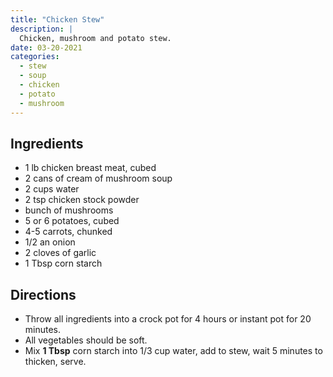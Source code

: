```yaml
---
title: "Chicken Stew"
description: |
  Chicken, mushroom and potato stew.
date: 03-20-2021
categories:
  - stew
  - soup
  - chicken
  - potato
  - mushroom
---
```


## Ingredients

* 1 lb chicken breast meat, cubed
* 2 cans of cream of mushroom soup
* 2 cups water
* 2 tsp chicken stock powder
* bunch of mushrooms
* 5 or 6 potatoes, cubed
* 4-5 carrots, chunked
* 1/2 an onion
* 2 cloves of garlic
* 1 Tbsp corn starch

## Directions

* Throw all ingredients into a crock pot for 4 hours or instant pot for 20 minutes. 
* All vegetables should be soft. 
* Mix **1 Tbsp** corn starch into 1/3 cup water, add to stew, wait 5 minutes to thicken, serve.
